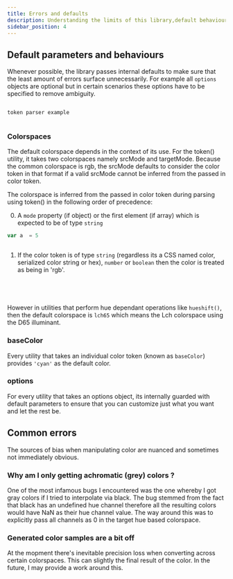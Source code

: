 ```yaml
---
title: Errors and defaults
description: Understanding the limits of this library,default behaviours and ways of handling common errors.
sidebar_position: 4
---
```


## Default parameters and behaviours

Whenever possible, the library passes internal defaults to make sure that the least amount of errors surface unnecessarily. For example all `options` objects are optional but in certain scenarios these options have to be specified to remove ambiguity.


```ts

token parser example



```


### Colorspaces

The default colorspace depends in the context of its use. For the token() utility, it takes two colorspaces namely srcMode and targetMode. Because the common colorspace is rgb, the srcMode defaults to consider the color token in that format if a valid srcMode cannot be inferred from the passed in color token.

The colorspace is inferred from the passed in color token during parsing using token() in the following order of precedence:

0. A `mode` property (if object) or the first element (if array) which is expected to be of type `string`

```ts
var a  = 5



```


1. If the color token is of type `string` (regardless its a CSS named color, serialized color string or hex), `number` or `boolean` then the color is treated as being in 'rgb'.

```ts





```

However in utilities that perform hue dependant operations like `hueshift()`, then the default colorspace is `lch65` which means the Lch colorspace using the D65 illuminant.


### baseColor

Every utility that takes an individual color token (known as `baseColor`) provides `'cyan'` as the default color.


### options

For every utility that takes an options object, its internally guarded with default parameters to ensure that you can customize just what you want and let the rest be.

## Common errors

The sources of bias when manipulating color are nuanced and sometimes not immediately obvious.


### Why am I only getting achromatic (grey) colors ?

One of the most infamous bugs I encountered was the one whereby I got gray colors if I tried to interpolate via black. The bug stemmed from the fact that black has an undefined hue channel therefore all the resulting colors would have NaN as their hue channel value. The way around this was to explicitly pass all channels as 0 in the target hue based colorspace.


### Generated color samples are a bit off

At the mopment there's inevitable precision loss when converting across certain colorspaces. This can slightly the final result of the color. In the future, I may provide a work around this.



